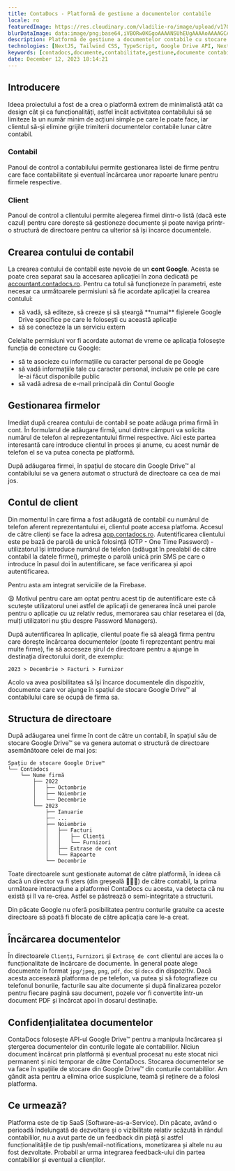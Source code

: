 ```yaml
---
title: ContaDocs - Platformă de gestiune a documentelor contabile
locale: ro
featuredImage: https://res.cloudinary.com/vladilie-ro/image/upload/v1702388808/projects/contadocs-platforma-gestiune-documente-contabile/zenrqfjw248khtdjojlt.webp
blurDataImage: data:image/png;base64,iVBORw0KGgoAAAANSUhEUgAAAAoAAAAGCAIAAAB1kpiRAAAACXBIWXMAAAPoAAAD6AG1e1JrAAAAjUlEQVR4nGP4////o+ev/8PA8zfvudyT6pJCd6+Y9///f4b///93d3cXFxefPn36169f33//unbvybV7TyCqQdJBcRkW7kETJkzo7u4+cuIsl7E9g4DyxfuPoNIRprKO0gxvXr/5////lEXLGRgYGJRM5m/aDZW+cevu06dPIaa9//oNYvjHz9+g0ngAADLQjXK82VK7AAAAAElFTkSuQmCC
description: Platformă de gestiune a documentelor contabile cu stocare exclusivă în contul Google Drive al contabilului.
technologies: [NextJS, Tailwind CSS, TypeScript, Google Drive API, NextAuth, Prisma, Firebase, Docker, i18n]
keywords: [contadocs,documente,contabilitate,gestiune,documente contabile,organizare documente]
date: December 12, 2023 18:14:21
---
```


## Introducere
Ideea proiectului a fost de a crea o platformă extrem de minimalistă atât ca design cât și ca funcționalități, astfel încât activitatea contabilului să se limiteze la un număr minim de acțiuni simple pe care le poate face, iar clientul să-și elimine grijile trimiterii documentelor contabile lunar către contabil.

### Contabil
Panoul de control a contabilului permite gestionarea listei de firme pentru care face contabilitate și eventual încărcarea unor rapoarte lunare pentru firmele respective.

### Client
Panoul de control a clientului permite alegerea firmei dintr-o listă (dacă este cazul) pentru care dorește să gestioneze documente și poate naviga printr-o structură de directoare pentru ca ulterior să își încarce documentele.

## Crearea contului de contabil
La crearea contului de contabil este nevoie de un **cont Google**.
Acesta se poate crea separat sau la accesarea aplicației în zona dedicată pe <a href="https://accountant.contadocs.ro" title="Zona de administrare pentru contabil" target="_blank" rel="noopener" className="after:content-['_↗']">accountant.contadocs.ro</a>.
Pentru ca totul să funcționeze în parametri, este necesar ca următoarele permisiuni să fie acordate aplicației la crearea contului:
<ul className="list-inside list-disc space-y-2 text-gray-600 dark:text-gray-300">
    <li>să vadă, să editeze, să creeze și să șteargă **numai** fișierele Google Drive specifice pe care le folosești cu această aplicație</li>
    <li>să se conecteze la un serviciu extern</li>
</ul>

Celelalte permisiuni vor fi acordate automat de vreme ce aplicația folosește funcția de conectare cu Google:
<ul className="list-inside list-disc space-y-2 text-gray-600 dark:text-gray-300">
    <li>să te asocieze cu informațiile cu caracter personal de pe Google</li>
    <li>să vadă informațiile tale cu caracter personal, inclusiv pe cele pe care le-ai făcut disponibile public</li>
    <li>să vadă adresa de e-mail principală din Contul Google</li>
</ul>

## Gestionarea firmelor
Imediat după crearea contului de contabil se poate adăuga prima firmă în cont.
În formularul de adăugare firmă, unul dintre câmpuri va solicita numărul de telefon al reprezentantului firmei respective.
Aici este partea interesantă care introduce clientul în proces și anume, cu acest număr de telefon el se va putea conecta pe platformă.

După adăugarea firmei, în spațiul de stocare din Google Drive™ al contabilului se va genera automat o structură de directoare ca cea de mai jos.

## Contul de client
Din momentul în care firma a fost adăugată de contabil cu numărul de telefon aferent reprezentantului ei, clientul poate accesa platfoma.
Accesul de către clienți se face la adresa <a href="https://app.contadocs.ro" title="Zona de administrare pentru clienți" target="_blank" rel="noopener" className="after:content-['_↗']">app.contadocs.ro</a>.
Autentificarea clientului este pe bază de parolă de unică folosință (OTP - One Time Password) - utilizatorul își introduce numărul de telefon (adăugat în prealabil de către contabil la datele firmei), primește o parolă unică prin SMS pe care o introduce în pasul doi în autentificare, se face verificarea și apoi autentificarea.

Pentru asta am integrat serviciile de la Firebase.

😩 Motivul pentru care am optat pentru acest tip de autentificare este că scutește utilizatorul unei astfel de aplicații de generarea încă unei parole pentru o aplicație cu uz relativ redus, memorarea sau chiar resetarea ei (da, mulți utilizatori nu știu despre Password Managers).

După autentificarea în aplicație, clientul poate fie să aleagă firma pentru care dorește încărcarea documentelor (poate fi reprezentant pentru mai multe firme), fie să acceseze șirul de directoare pentru a ajunge în destinația directorului dorit, de exemplu:
```
2023 > Decembrie > Facturi > Furnizor
```
Acolo va avea posibilitatea să își încarce documentele din dispozitiv, documente care vor ajunge în spațiul de stocare Google Drive™ al contabilului care se ocupă de firma sa.

## Structura de directoare
După adăugarea unei firme în cont de către un contabil, în spațiul său de stocare Google Drive™ se va genera automat o structură de directoare asemănătoare celei de mai jos:
```
Spațiu de stocare Google Drive™
└── Contadocs
    └── Nume firmă
        ├── 2022
        │   ├── Octombrie
        │   ├── Noiembrie
        │   └── Decembrie
        └── 2023
            ├── Ianuarie
            ├── ...
            ├── Noiembrie
            │   ├── Facturi
            │   │   ├── Clienți
            │   │   └── Furnizori
            │   ├── Extrase de cont
            │   └── Rapoarte
            └── Decembrie
```
Toate directoarele sunt gestionate automat de către platformă, în ideea că dacă un director va fi șters (din greșeală 🤷🏻‍♂️) de către contabil, la prima următoare interacțiune a platformei ContaDocs cu acesta, va detecta că nu există și îl va re-crea.
Astfel se păstrează o semi-integritate a structurii.

Din păcate Google nu oferă posibilitatea pentru conturile gratuite ca aceste directoare să poată fi blocate de către aplicația care le-a creat.

## Încărcarea documentelor
În directoarele `Clienți`, `Furnizori` și `Extrase de cont` clientul are acces la o funcționalitate de încărcare de documente.
În general poate alege documente în format `jpg/jpeg`, `png`, `pdf`, `doc` și `docx` din dispozitiv.
Dacă acesta accesează platforma de pe telefon, va putea și să fotografieze cu telefonul bonurile, facturile sau alte documente și după finalizarea pozelor pentru fiecare pagină sau document, pozele vor fi convertite într-un document PDF și încărcat apoi în dosarul destinație.

## Confidențialitatea documentelor
ContaDocs folosește API-ul Google Drive™ pentru a manipula încărcarea și ștergerea documentelor din conturile legate ale contabililor.
Niciun document încărcat prin platformă și eventual procesat nu este stocat nici permanent și nici temporar de către ContaDocs.
Stocarea documentelor se va face în spațiile de stocare din Google Drive™ din conturile contabililor.
Am gândit asta pentru a elimina orice suspiciune, teamă și reținere de a folosi platforma.

## Ce urmează?
Platforma este de tip SaaS (Software-as-a-Service).
Din păcate, având o perioadă îndelungată de dezvoltare și o vizibilitate relativ scăzută în rândul contabililor, nu a avut parte de un feedback din piață și astfel funcționalitățile de tip push/email-notifications, monetizarea și altele nu au fost dezvoltate.
Probabil ar urma integrarea feedback-ului din partea contabililor și eventual a clienților.